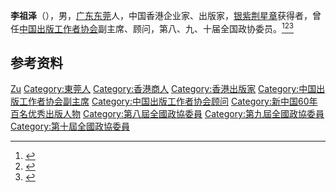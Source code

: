 '''李祖泽'''（{{bd|1933年|}}），男，[[广东|广东]][[东莞|东莞]]人，中国香港企业家、出版家，[[银紫荆星章|银紫荆星章]]获得者，曾任[[中国出版工作者协会|中国出版工作者协会]]副主席、顾问，第八、九、十届全国政协委员。<ref>{{Cite book|title=历届全国政协委员人名辞典|author=|publisher=中国国际广播出版社|year=1996|isbn=9787507813746|location=北京|pages=286}}</ref><ref>{{Cite book|title=中华人民共和国职官志|author=何虎生, 李耀东, 向常福主编|publisher=中国社会出版社|year=2003|isbn=9787800883934|location=北京|pages=}}</ref><ref>{{Cite web|title=李祖泽|url=http://www.chinabookinternational.org/2010/0114/63949.shtml|accessdate=2020-12-13|work=中国图书对外推广网}}</ref>

== 参考资料 ==
{{reflist}}

{{中国人物小作品}}
{{Navboxes
| title  = 李祖泽在[[中国出版协会|中国出版协会]]的职务
| list1  =
{{中国出版工作者协会第三届理事会}}
{{中国出版工作者协会第四届理事会}}
{{中国出版工作者协会第五届理事会}}
}}

{{Authority control}}
{{DEFAULTSORT:Li李}}
[[Category:李姓|Zu]]
[[Category:東莞人|Category:東莞人]]
[[Category:香港商人|Category:香港商人]]
[[Category:香港出版家|Category:香港出版家]]
[[Category:中国出版工作者协会副主席|Category:中国出版工作者协会副主席]]
[[Category:中国出版工作者协会顾问|Category:中国出版工作者协会顾问]]
[[Category:新中国60年百名优秀出版人物|Category:新中国60年百名优秀出版人物]]
[[Category:第八屆全國政協委員|Category:第八屆全國政協委員]]
[[Category:第九屆全國政協委員|Category:第九屆全國政協委員]]
[[Category:第十屆全國政協委員|Category:第十屆全國政協委員]]